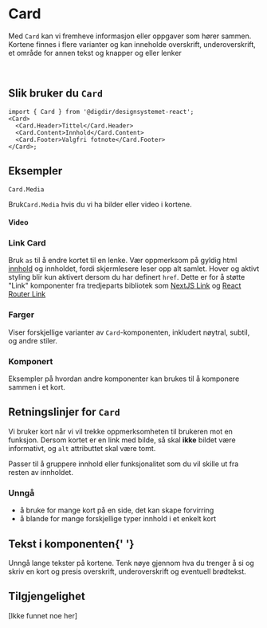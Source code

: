 
<Meta of={CardStories} />

# Card

Med `Card` kan vi fremheve informasjon eller oppgaver som hører sammen. Kortene finnes i flere varianter og kan inneholde overskrift, underoverskrift, et område for annen tekst og knapper og eller lenker

<br />
<Primary />
<Controls />

## Slik bruker du `Card`

```tsx
import { Card } from '@digdir/designsystemet-react';
<Card>
  <Card.Header>Tittel</Card.Header>
  <Card.Content>Innhold</Card.Content>
  <Card.Footer>Valgfri fotnote</Card.Footer>
</Card>;
```




## Eksempler

`Card.Media`

Bruk`Card.Media` hvis du vi ha bilder eller video i kortene.

<Canvas of={CardStories.Media} />

#### Video

<Canvas of={CardStories.Video} />

### Link Card

Bruk `as` til å endre kortet til en lenke. Vær oppmerksom på gyldig html
[innhold](https://developer.mozilla.org/en-US/docs/Web/HTML/Element/a#technical_summary)
og innholdet, fordi skjermlesere leser opp alt samlet. Hover og aktivt styling
blir kun aktivert dersom du har definert `href`. Dette er for å støtte "Link"
komponenter fra tredjeparts bibliotek som [NextJS
Link](https://nextjs.org/docs/pages/api-reference/components/link) og [React
Router Link](https://reactrouter.com/en/main/components/link)

<Canvas of={CardStories.LinkCard} />

### Farger

Viser forskjellige varianter av `Card`-komponenten, inkludert nøytral, subtil, og andre stiler.

<Canvas of={CardStories.Variants} />

### Komponert

Eksempler på hvordan andre komponenter kan brukes til å komponere sammen i et kort.

<Canvas of={CardStories.Composed} />

## Retningslinjer for `Card`

Vi bruker kort når vi vil trekke oppmerksomheten til brukeren mot en funksjon.
Dersom kortet er en link med bilde, så skal **ikke** bildet være informativt, og `alt` attributtet skal være tomt.


Passer til å gruppere innhold eller funksjonalitet som du vil skille ut fra
resten av innholdet.



### Unngå

- å bruke for mange kort på en side, det kan skape forvirring
- å blande for mange forskjellige typer innhold i et enkelt kort

## Tekst i komponenten{' '}

Unngå lange tekster på kortene. Tenk nøye gjennom hva du trenger å si og skriv en kort og presis overskrift, underoverskrift og eventuell
brødtekst.

## Tilgjengelighet

[Ikke funnet noe her]

